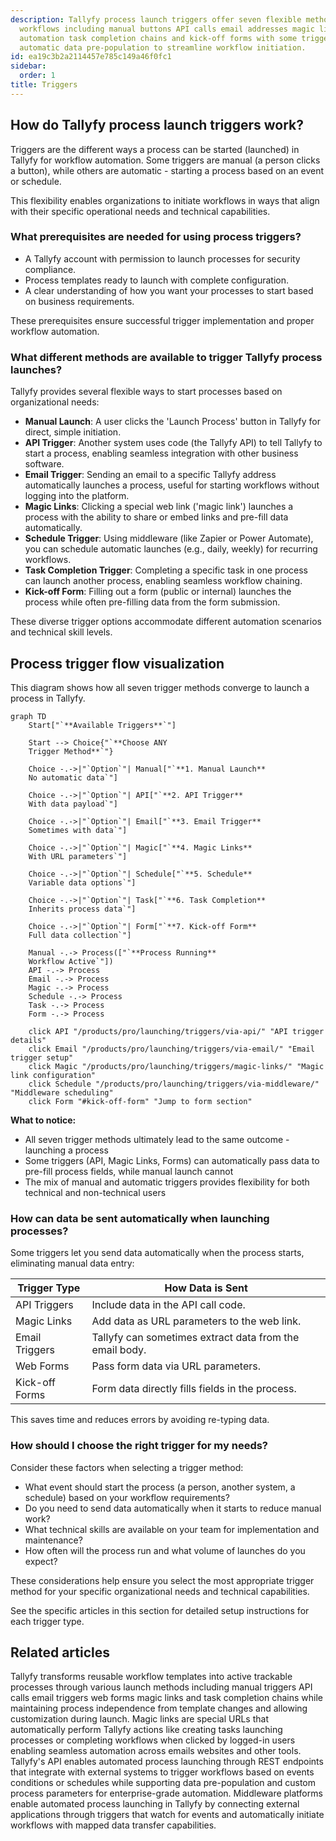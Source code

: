 ```yaml
---
description: Tallyfy process launch triggers offer seven flexible methods to start
  workflows including manual buttons API calls email addresses magic links scheduled
  automation task completion chains and kick-off forms with some triggers enabling
  automatic data pre-population to streamline workflow initiation.
id: ea19c3b2a2114457e785c149a46f0fc1
sidebar:
  order: 1
title: Triggers
---
```


## How do Tallyfy process launch triggers work?

Triggers are the different ways a process can be started (launched) in Tallyfy for workflow automation. Some triggers are manual (a person clicks a button), while others are automatic - starting a process based on an event or schedule.

This flexibility enables organizations to initiate workflows in ways that align with their specific operational needs and technical capabilities.

### What prerequisites are needed for using process triggers?

*   A Tallyfy account with permission to launch processes for security compliance.
*   Process templates ready to launch with complete configuration.
*   A clear understanding of how you want your processes to start based on business requirements.

These prerequisites ensure successful trigger implementation and proper workflow automation.

### What different methods are available to trigger Tallyfy process launches?

Tallyfy provides several flexible ways to start processes based on organizational needs:

*   **Manual Launch**: A user clicks the 'Launch Process' button in Tallyfy for direct, simple initiation.
*   **API Trigger**: Another system uses code (the Tallyfy API) to tell Tallyfy to start a process, enabling seamless integration with other business software.
*   **Email Trigger**: Sending an email to a specific Tallyfy address automatically launches a process, useful for starting workflows without logging into the platform.
*   **Magic Links**: Clicking a special web link ('magic link') launches a process with the ability to share or embed links and pre-fill data automatically.
*   **Schedule Trigger**: Using middleware (like Zapier or Power Automate), you can schedule automatic launches (e.g., daily, weekly) for recurring workflows.
*   **Task Completion Trigger**: Completing a specific task in one process can launch another process, enabling seamless workflow chaining.
*   **Kick-off Form**: Filling out a form (public or internal) launches the process while often pre-filling data from the form submission.

These diverse trigger options accommodate different automation scenarios and technical skill levels.

## Process trigger flow visualization

This diagram shows how all seven trigger methods converge to launch a process in Tallyfy.

```mermaid
graph TD
    Start["`**Available Triggers**`"]
    
    Start --> Choice{"`**Choose ANY
    Trigger Method**`"}
    
    Choice -.->|"`Option`"| Manual["`**1. Manual Launch**
    No automatic data`"]
    
    Choice -.->|"`Option`"| API["`**2. API Trigger**
    With data payload`"]
    
    Choice -.->|"`Option`"| Email["`**3. Email Trigger**
    Sometimes with data`"]
    
    Choice -.->|"`Option`"| Magic["`**4. Magic Links**
    With URL parameters`"]
    
    Choice -.->|"`Option`"| Schedule["`**5. Schedule**
    Variable data options`"]
    
    Choice -.->|"`Option`"| Task["`**6. Task Completion**
    Inherits process data`"]
    
    Choice -.->|"`Option`"| Form["`**7. Kick-off Form**
    Full data collection`"]
    
    Manual -.-> Process(["`**Process Running**
    Workflow Active`"])
    API -.-> Process
    Email -.-> Process
    Magic -.-> Process
    Schedule -.-> Process
    Task -.-> Process
    Form -.-> Process
    
    click API "/products/pro/launching/triggers/via-api/" "API trigger details"
    click Email "/products/pro/launching/triggers/via-email/" "Email trigger setup"
    click Magic "/products/pro/launching/triggers/magic-links/" "Magic link configuration"
    click Schedule "/products/pro/launching/triggers/via-middleware/" "Middleware scheduling"
    click Form "#kick-off-form" "Jump to form section"
```

**What to notice:**
- All seven trigger methods ultimately lead to the same outcome - launching a process
- Some triggers (API, Magic Links, Forms) can automatically pass data to pre-fill process fields, while manual launch cannot
- The mix of manual and automatic triggers provides flexibility for both technical and non-technical users

### How can data be sent automatically when launching processes?

Some triggers let you send data automatically when the process starts, eliminating manual data entry:

| Trigger Type      | How Data is Sent                                     |
|-------------------|------------------------------------------------------|
| API Triggers      | Include data in the API call code.                   |
| Magic Links       | Add data as URL parameters to the web link.          |
| Email Triggers    | Tallyfy can sometimes extract data from the email body.|
| Web Forms         | Pass form data via URL parameters.                   |
| Kick-off Forms    | Form data directly fills fields in the process.      |

This saves time and reduces errors by avoiding re-typing data.

### How should I choose the right trigger for my needs?

Consider these factors when selecting a trigger method:
- What event should start the process (a person, another system, a schedule) based on your workflow requirements?
- Do you need to send data automatically when it starts to reduce manual work?
- What technical skills are available on your team for implementation and maintenance?
- How often will the process run and what volume of launches do you expect?

These considerations help ensure you select the most appropriate trigger method for your specific organizational needs and technical capabilities.

See the specific articles in this section for detailed setup instructions for each trigger type.


<PageTree />


## Related articles
<CardGrid>
<LinkTitleCard header="<b>Pro > Launching</b>" href="/products/pro/launching/" > Tallyfy transforms reusable workflow templates into active trackable processes through various launch methods including manual triggers API calls email triggers web forms magic links and task completion chains while maintaining process independence from template changes and allowing customization during launch. </LinkTitleCard>
<LinkTitleCard header="<b>Triggers > Launch via a magic link</b>" href="/products/pro/launching/triggers/magic-links/" > Magic links are special URLs that automatically perform Tallyfy actions like creating tasks launching processes or completing workflows when clicked by logged-in users enabling seamless automation across emails websites and other tools. </LinkTitleCard>
<LinkTitleCard header="<b>Triggers > Launch via API</b>" href="/products/pro/launching/triggers/via-api/" > Tallyfy's API enables automated process launching through REST endpoints that integrate with external systems to trigger workflows based on events conditions or schedules while supporting data pre-population and custom process parameters for enterprise-grade automation. </LinkTitleCard>
<LinkTitleCard header="<b>Triggers > Launch via middleware</b>" href="/products/pro/launching/triggers/via-middleware/" > Middleware platforms enable automated process launching in Tallyfy by connecting external applications through triggers that watch for events and automatically initiate workflows with mapped data transfer capabilities. </LinkTitleCard>
</CardGrid>